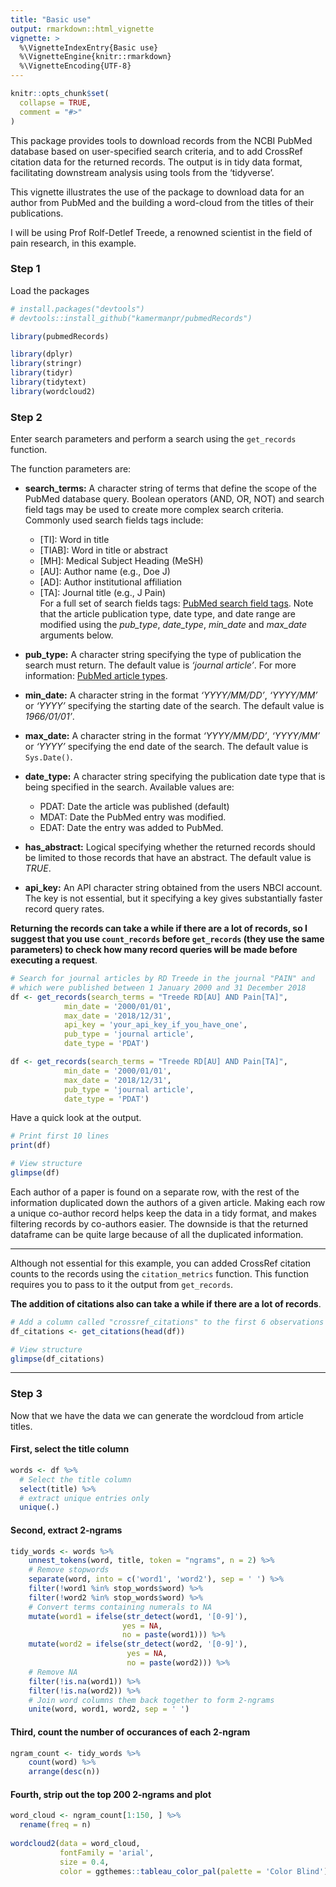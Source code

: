 ```yaml
---
title: "Basic use"
output: rmarkdown::html_vignette
vignette: >
  %\VignetteIndexEntry{Basic use}
  %\VignetteEngine{knitr::rmarkdown}
  %\VignetteEncoding{UTF-8}
---
```


```r
knitr::opts_chunk$set(
  collapse = TRUE,
  comment = "#>"
)
```

This package provides tools to download records from the NCBI PubMed database based on user-specified search criteria, and to add CrossRef citation data for the returned records. The output is in tidy data format, facilitating downstream analysis using tools from the 'tidyverse'.

This vignette illustrates the use of the package to download data for an author from PubMed and the building a word-cloud from the titles of their publications. 

I will be using Prof Rolf-Detlef Treede, a renowned scientist in the field of pain research, in this example.

### Step 1

Load the packages

```r
# install.packages("devtools")
# devtools::install_github("kamermanpr/pubmedRecords")

library(pubmedRecords)

library(dplyr)
library(stringr)
library(tidyr)
library(tidytext)
library(wordcloud2)
```


### Step 2

Enter search parameters and perform a search using the `get_records` function.

The function parameters are:

- **search_terms:** A character string of terms that define the scope of the PubMed database query. Boolean operators (AND, OR, NOT) and search field tags may be used to create more complex search criteria. Commonly used search fields tags include:  
  - \[TI]: Word in title  
  - \[TIAB]: Word in title or abstract  
  - \[MH]: Medical Subject Heading (MeSH)  
  - \[AU]: Author name (e.g., Doe J)  
  - \[AD]: Author institutional affiliation  
  - \[TA]: Journal title (e.g., J Pain)  
  For a full set of search fields tags: [PubMed search field tags](https://www.ncbi.nlm.nih.gov/books/NBK3827/#_pubmedhelp_Search_Field_Descriptions_and_).
  Note that the article publication type, date type, and date range are modified using the _pub\_type_, _date\_type_, _min\_date_ and _max\_date_ arguments below.
  
- **pub_type:** A character string specifying the type of publication the search must return. The default value is _'journal article'_. For more information: [PubMed article types](https://www.ncbi.nlm.nih.gov/books/NBK3827/table/pubmedhelp.T.publication_types/?report=objectonly).

- **min_date:** A character string in the format _'YYYY/MM/DD'_, _'YYYY/MM'_ or _'YYYY'_ specifying the starting date of the search. The default value is _1966/01/01'_.

- **max_date:** A character string in the format _'YYYY/MM/DD'_, _'YYYY/MM'_ or _'YYYY'_ specifying the end date of the search. The default value is `Sys.Date()`.

- **date_type:** A character string specifying the publication date type that is being specified in the search. Available values are:  
  - PDAT: Date the article was published (default)  
  - MDAT: Date the PubMed entry was modified.
  - EDAT: Date the entry was added to PubMed.

- **has_abstract:** Logical specifying whether the returned records should be limited to those records that have an abstract. The default value is _TRUE_.

- **api_key:** An API character string obtained from the users NBCI account. The key is not essential, but it specifying a key gives substantially faster record query rates. 

**Returning the records can take a while if there are a lot of records, so I suggest that you use `count_records` before `get_records` (they use the same parameters) to check how many record queries will be made before executing a request**.

```r
# Search for journal articles by RD Treede in the journal "PAIN" and 
# which were published between 1 January 2000 and 31 December 2018
df <- get_records(search_terms = "Treede RD[AU] AND Pain[TA]",
            min_date = '2000/01/01',
            max_date = '2018/12/31',
            api_key = 'your_api_key_if_you_have_one',
            pub_type = 'journal article',
            date_type = 'PDAT')
```

```r
df <- get_records(search_terms = "Treede RD[AU] AND Pain[TA]",
            min_date = '2000/01/01',
            max_date = '2018/12/31',
            pub_type = 'journal article',
            date_type = 'PDAT')
```

Have a quick look at the output.

```r
# Print first 10 lines
print(df)

# View structure
glimpse(df)
```

Each author of a paper is found on a separate row, with the rest of the information duplicated down the authors of a given article. Making each row a unique co-author record helps keep the data in a tidy format, and makes filtering records by co-authors easier. The downside is that the returned dataframe can be quite large because of all the duplicated information. 

----

Although not essential for this example, you can added CrossRef citation counts to the records using the `citation_metrics` function. This function requires you to pass to it the output from `get_records`. 

**The addition of citations also can take a while if there are a lot of records**.

```r
# Add a column called "crossref_citations" to the first 6 observations
df_citations <- get_citations(head(df))

# View structure
glimpse(df_citations)
```

----

### Step 3

Now that we have the data we can generate the wordcloud from article titles.

#### First, select the title column

```r
words <- df %>% 
  # Select the title column
  select(title) %>% 
  # extract unique entries only
  unique(.)
```

#### Second, extract 2-ngrams

```r
tidy_words <- words %>%
    unnest_tokens(word, title, token = "ngrams", n = 2) %>%
    # Remove stopwords
    separate(word, into = c('word1', 'word2'), sep = ' ') %>%
    filter(!word1 %in% stop_words$word) %>%
    filter(!word2 %in% stop_words$word) %>%
    # Convert terms containing numerals to NA
    mutate(word1 = ifelse(str_detect(word1, '[0-9]'),
                         yes = NA,
                         no = paste(word1))) %>%
    mutate(word2 = ifelse(str_detect(word2, '[0-9]'),
                          yes = NA,
                          no = paste(word2))) %>%
    # Remove NA
    filter(!is.na(word1)) %>%
    filter(!is.na(word2)) %>%
    # Join word columns them back together to form 2-ngrams
    unite(word, word1, word2, sep = ' ')
```

#### Third, count the number of occurances of each 2-ngram

```r
ngram_count <- tidy_words %>%
    count(word) %>%
    arrange(desc(n))
```

#### Fourth, strip out the top 200 2-ngrams and plot

```r
word_cloud <- ngram_count[1:150, ] %>% 
  rename(freq = n)
  
wordcloud2(data = word_cloud,
           fontFamily = 'arial',
           size = 0.4,
           color = ggthemes::tableau_color_pal(palette = 'Color Blind')(10))
```



